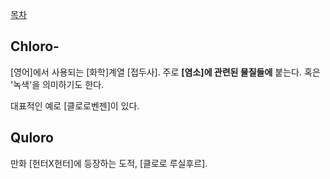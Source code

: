 [[목차]]
== Chloro- ==
[영어]에서 사용되는 [화학]계열 [접두사].
주로 '''[염소]에 관련된 물질들에''' 붙는다.
혹은 '녹색'을 의미하기도 한다.

대표적인 예로 [클로로벤젠]이 있다.

== Quloro ==
만화 [헌터X헌터]에 등장하는 도적, [클로로 루실후르].
